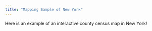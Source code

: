 ```yaml
---
title: "Mapping Sample of New York"
---
```

Here is an example of an interactive county census map in New York!

